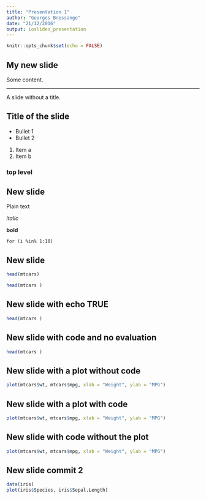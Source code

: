 ```yaml
---
title: "Presentation 1"
author: "Georges Bressange"
date: "21/12/2016"
output: ioslides_presentation
---
```


```r
knitr::opts_chunk$set(echo = FALSE)
```

## My new slide
Some content.

*** 
A slide without a title.

## Title of the slide

- Bullet 1
- Bullet 2

1. Item a
2. Item b

###  top level 

## New slide

Plain text

*italic*

**bold**

`for (i %in% 1:10)`

## New slide

```r
head(mtcars)
```

```r
head(mtcars )
```

## New slide with echo TRUE

```r
head(mtcars )
```

## New slide with code and no evaluation

```r
head(mtcars )
```

## New slide with a plot without code

```r
plot(mtcars$wt, mtcars$mpg, xlab = "Weight", ylab = "MPG")
```

## New slide with a plot with code

```r
plot(mtcars$wt, mtcars$mpg, xlab = "Weight", ylab = "MPG")
```

## New slide with code without the plot

```r
plot(mtcars$wt, mtcars$mpg, xlab = "Weight", ylab = "MPG")
```

## New slide commit 2

```r
data(iris)
plot(iris$Species, iris$Sepal.Length)
```

